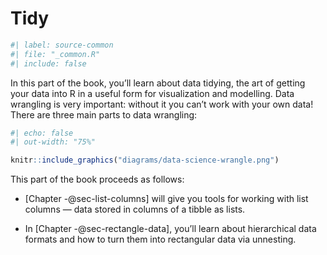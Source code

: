 # Tidy {#sec-tidy-intro .unnumbered}

```r
#| label: source-common
#| file: "_common.R"
#| include: false
```

In this part of the book, you'll learn about data tidying, the art of getting your data into R in a useful form for visualization and modelling.
Data wrangling is very important: without it you can't work with your own data!
There are three main parts to data wrangling:

```r
#| echo: false
#| out-width: "75%"

knitr::include_graphics("diagrams/data-science-wrangle.png")
```

<!--# TO DO: Redo the diagram without highlighting import. -->

This part of the book proceeds as follows:

-   [Chapter -@sec-list-columns] will give you tools for working with list columns --- data stored in columns of a tibble as lists.

-   In [Chapter -@sec-rectangle-data], you'll learn about hierarchical data formats and how to turn them into rectangular data via unnesting.

<!--# TO DO: Revisit bullet points about new chapters. -->
